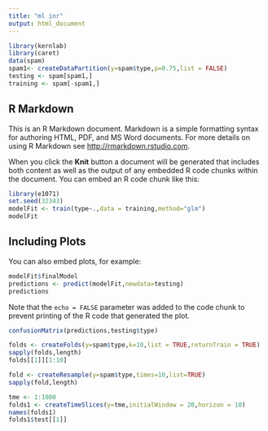 ---
title: "ml inr"
output: html_document
---

```{r setup, include=FALSE}
library(kernlab)
library(caret)
data(spam)
spam1<- createDataPartition(y=spam$type,p=0.75,list = FALSE)
testing <- spam[spam1,]
training <- spam[-spam1,]
```

## R Markdown

This is an R Markdown document. Markdown is a simple formatting syntax for authoring HTML, PDF, and MS Word documents. For more details on using R Markdown see <http://rmarkdown.rstudio.com>.

When you click the **Knit** button a document will be generated that includes both content as well as the output of any embedded R code chunks within the document. You can embed an R code chunk like this:

```{r cars}
library(e1071)
set.seed(32343)
modelFit <- train(type~.,data = training,method="glm")
modelFit
```

## Including Plots

You can also embed plots, for example:

```{r pressure, echo=FALSE}
modelFit$finalModel
predictions <- predict(modelFit,newdata=testing)
predictions
```

Note that the `echo = FALSE` parameter was added to the code chunk to prevent printing of the R code that generated the plot.
```{r}
confusionMatrix(predictions,testing$type)
```
```{r}
folds <- createFolds(y=spam$type,k=10,list = TRUE,returnTrain = TRUE)
sapply(folds,length)
folds[[1]][1:10]
```
```{r}
fold <- createResample(y=spam$type,times=10,list=TRUE)
sapply(fold,length)
```
```{r}
tme <- 1:1000
folds1 <- createTimeSlices(y=tme,initialWindow = 20,horizon = 10)
names(folds1)
folds1$test[[1]]
```

